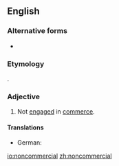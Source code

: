 ==English==

===Alternative forms===
* {{l|en|non-commercial}}

===Etymology===
{{prefix|non|commercial}}.

===Adjective===
{{en-adj|-}}

# Not [[engage]]d in [[commerce]].
#: {{usex|a '''noncommercial''' organization|lang=en}}

====Translations====
{{trans-top|not engaged in commerce}}
* German: {{t|de|unkommerziell}}
{{trans-mid}}
{{trans-bottom}}

[[io:noncommercial]]
[[zh:noncommercial]]